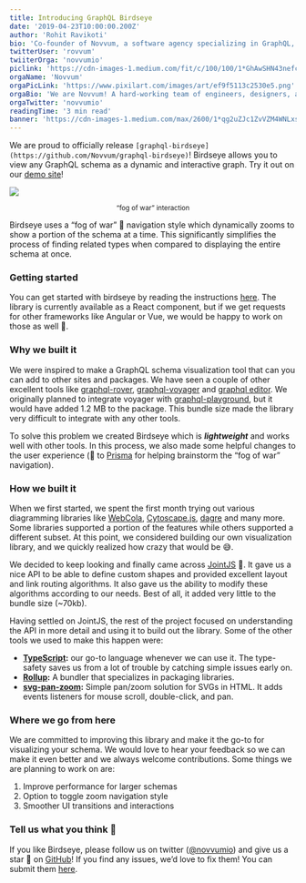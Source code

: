 ```yaml
---
title: Introducing GraphQL Birdseye
date: '2019-04-23T10:00:00.200Z'
author: 'Rohit Ravikoti'
bio: 'Co-founder of Novvum, a software agency specializing in GraphQL, and daily meditator.'
twitterUser: 'rovvum'
twiiterOrga: 'novvumio'
piclink: 'https://cdn-images-1.medium.com/fit/c/100/100/1*GhAwSHN43nefc_vKW0rxRg.png'
orgaName: 'Novvum'
orgaPicLink: 'https://www.pixilart.com/images/art/ef9f5113c2530e5.png'
orgaBio: 'We are Novvum! A hard-working team of engineers, designers, and tech enthusiasts that are looking to share what we know!'
orgaTwitter: 'novvumio'
readingTime: '3 min read'
banner: 'https://cdn-images-1.medium.com/max/2600/1*qg2uZJc1ZvVZM4WNLxsoog.png'
---
```


We are proud to officially release `[graphql-birdseye](https://github.com/Novvum/graphql-birdseye)`! Birdseye allows you to view any GraphQL schema as a dynamic and interactive graph. Try it out on our [demo site](https://birdseye.novvum.io/)!

![](https://cdn-images-1.medium.com/max/2400/1*QcqM1X6b4wlo2AUWHn_5zQ.gif)<center><small>“fog of war” interaction</small></center>

Birdseye uses a “fog of war” 🌁 navigation style which dynamically zooms to show a portion of the schema at a time. This significantly simplifies the process of finding related types when compared to displaying the entire schema at once.

### Getting started

You can get started with birdseye by reading the instructions [here](https://github.com/Novvum/graphql-birdseye#installation). The library is currently available as a React component, but if we get requests for other frameworks like Angular or Vue, we would be happy to work on those as well 🙂.

### Why we built it

We were inspired to make a GraphQL schema visualization tool that can you can add to other sites and packages. We have seen a couple of other excellent tools like [graphql-rover](https://brbb.github.io/graphql-rover/), [graphql-voyager](https://www.npmjs.com/package/graphql-voyager) and [graphql editor](https://graphqleditor.com/). We originally planned to integrate voyager with [graphql-playground](https://github.com/prisma/graphql-playground), but it would have added 1.2 MB to the package. This bundle size made the library very difficult to integrate with any other tools.

To solve this problem we created Birdseye which is **_lightweight_** and works well with other tools. In this process, we also made some helpful changes to the user experience (📣 to [Prisma](https://www.prisma.io/) for helping brainstorm the “fog of war” navigation).

### How we built it

When we first started, we spent the first month trying out various diagramming libraries like [WebCola](https://github.com/tgdwyer/WebCola), [Cytoscape.js](http://js.cytoscape.org/), [dagre](https://github.com/dagrejs/dagre) and many more. Some libraries supported a portion of the features while others supported a different subset. At this point, we considered building our own visualization library, and we quickly realized how crazy that would be 😅.

We decided to keep looking and finally came across [JointJS](https://resources.jointjs.com/docs/jointjs/v2.2/joint.html) 🎊. It gave us a nice API to be able to define custom shapes and provided excellent layout and link routing algorithms. It also gave us the ability to modify these algorithms according to our needs. Best of all, it added very little to the bundle size (~70kb).

Having settled on JointJS, the rest of the project focused on understanding the API in more detail and using it to build out the library. Some of the other tools we used to make this happen were:

- [**TypeScript**](https://www.typescriptlang.org/)**:** our go-to language whenever we can use it. The type-safety saves us from a lot of trouble by catching simple issues early on.
- [**Rollup**](https://rollupjs.org/guide/en)**:** A bundler that specializes in packaging libraries.
- [**svg-pan-zoom**](https://github.com/ariutta/svg-pan-zoom)**:** Simple pan/zoom solution for SVGs in HTML. It adds events listeners for mouse scroll, double-click, and pan.

### Where we go from here

We are committed to improving this library and make it the go-to for visualizing your schema. We would love to hear your feedback so we can make it even better and we always welcome contributions. Some things we are planning to work on are:

1.  Improve performance for larger schemas
2.  Option to toggle zoom navigation style
3.  Smoother UI transitions and interactions

### Tell us what you think 🤔

If you like Birdseye, please follow us on twitter ([@novvumio](https://twitter.com/novvumio)) and give us a star 🌟 on [GitHub](https://github.com/Novvum/graphql-birdseye)! If you find any issues, we’d love to fix them! You can submit them [here](https://github.com/Novvum/graphql-birdseye/issues).

